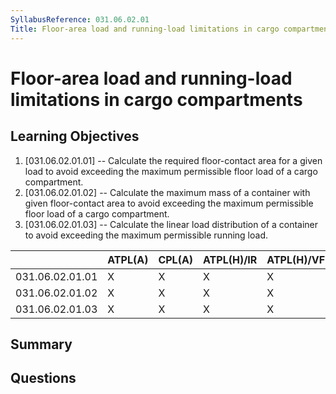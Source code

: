 ```yaml
---
SyllabusReference: 031.06.02.01
Title: Floor-area load and running-load limitations in cargo compartments
---
```


# Floor-area load and running-load limitations in cargo compartments

## Learning Objectives

1. [031.06.02.01.01] -- Calculate the required floor-contact area for a given
   load to avoid exceeding the maximum permissible floor load of a cargo
   compartment.
2. [031.06.02.01.02] -- Calculate the maximum mass of a container with given
   floor-contact area to avoid exceeding the maximum permissible floor load of a
   cargo compartment.
3. [031.06.02.01.03] -- Calculate the linear load distribution of a container to
   avoid exceeding the maximum permissible running load.

|                 | ATPL(A) | CPL(A) | ATPL(H)/IR | ATPL(H)/VFR | CPL(H) | IR  | CBIR(A) |
| --------------- | ------- | ------ | ---------- | ----------- | ------ | --- | ------- |
| 031.06.02.01.01 | X       | X      | X          | X           | X      |     |         |
| 031.06.02.01.02 | X       | X      | X          | X           | X      |     |         |
| 031.06.02.01.03 | X       | X      | X          | X           | X      |     |         |

## Summary

## Questions

